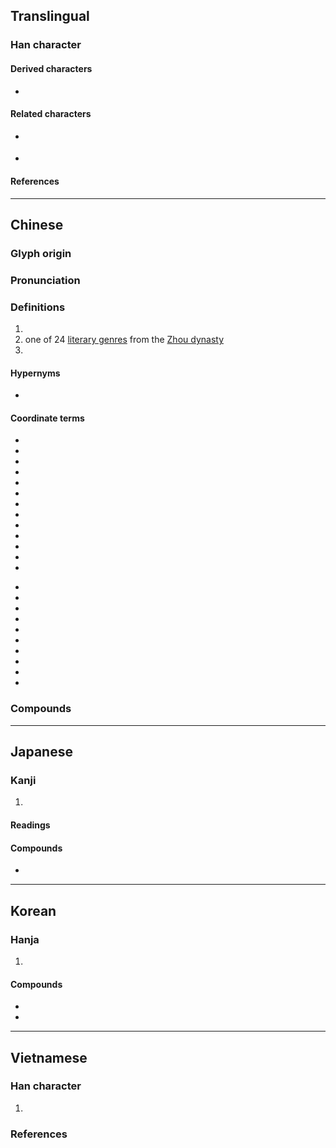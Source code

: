 {{also|叹|嘆}}
{{character info/new}}
==Translingual==

===Han character===
{{Han char|rn=76|rad=欠|as=11|sn=15|four=47582|canj=TONO|ids=⿰⿱廿⿻口夫欠}}

====Derived characters====
* {{l|mul|[[擹]], [[𤁤]], [[𣋸]], [[𣞔]], [[𪇽]]}}

====Related characters====
* {{l|mul|叹}} {{q|[[Simplified Chinese]]}}
* {{l|mul|嘆}} {{q|[[w:Variant Chinese character|Variant form]] of {{lang|mul|歎}} in Hong Kong}}

====References====
{{Han ref|kx=0571.240|dkj=16182|dj=0959.180|hdz=32149.080|uh=6B4E}}

----

==Chinese==
{{zh-forms|s=叹|t2=嘆|alt=歏,𪇽,𣥁|note={{zh-l|嘆*}} - Traditional variant in Hong Kong}}

===Glyph origin===
{{Han etym}}

===Pronunciation===
{{zh-pron
|m=tàn
|c=taan3
|mc=y
|oc=y
|cat=v,n,pn
}}

===Definitions===
{{zh-hanzi}}

# {{zh-alt-form|嘆*|to [[sigh#Verb|sigh]]; to [[chant#Verb|chant]]; to [[praise#Verb|praise]]}}
# one of 24 [[w:literary genre|literary genre]]s from the [[w:Zhou dynasty|Zhou dynasty]]
# {{surname|lang=zh}} <!-- 《萬姓統譜·翰韻》 -->

====Hypernyms====
* {{sense|literary genre}} {{zh-l|文體}}

====Coordinate terms====
{{der-top5|literary genre}}
* {{zh-l|賦}}
* {{zh-l|頌}}
* {{zh-l|銘}}
* {{zh-l|贊}}
* {{zh-l|文}}
* {{zh-l|誄}}
* {{zh-l|箴}}
* {{zh-l|詩}}
* {{zh-l|行}}
* {{zh-l|咏}}
* {{zh-l|吟}}
* {{zh-l|題}}
* {{zh-l|怨}}
<!-- 歎 -->
* {{zh-l|章}}
* {{zh-l|篇}}
* {{zh-l|操}}
* {{zh-l|引}}
* {{zh-l|謠}}
* {{zh-l|謳}}
* {{zh-l|歌}}
* {{zh-l|曲}}
* {{zh-l|詞}}
* {{zh-l|調}}
{{der-bottom}}

===Compounds===
{{zh-der|一倡三歎|一唱三歎|三歎|九歎|仰天長歎|仰屋竊歎|北門之歎|可歎|咳聲歎氣|哀歎|唉聲歎氣|嗐聲歎氣|廢書而歎|怨歎|悔毒之歎|悲歎|慨歎|拍膝嗟歎|擊節歎賞|望洋興歎|歎傷|歎吁|歎喟|歎嗟|歎恨|歎息|歎惋|歎惜|歎服|歎氣|歎為觀止|歎皇陵|歎美|歎羨|歎老嗟卑|歎賞|浩歎|牛山歎|白頭之歎|自怨自歎|詠歎|讚歎|蹙眉長歎|金聖歎|驚歎}}

----

==Japanese==

===Kanji===
{{ja-kanji|grade=|rs=欠11}}

# {{defn|lang=ja|sort=欠11}}

====Readings====
{{ja-readings
|on=たん
|kun=なげく
}}

====Compounds====
{{der-top3|Compounds}}
* {{ja-r|悲%歎|ひ%たん}}
{{der-bottom}}

----

==Korean==

===Hanja===
{{ko-hanja/new|탄}}

# {{defn|lang=ko|sort=欠11}}

====Compounds====
{{der-top3|Compounds}}
* {{ko-l|탄식|歎息}}
* {{ko-l|탄원|歎願}}
{{der-bottom}}

----

==Vietnamese==

===Han character===
{{vi-readings|rs=欠11
|hanviet=thán-gdhn;bonet;genibrel
|phienthiet=他案 tha án
|nom=than-btcn;genibrel, thăn-btcn;genibrel
}}

# {{defn|lang=vi|sort=欠11}}

===References===
<references/>